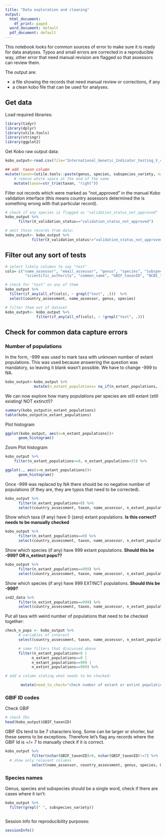 ```yaml
---
title: "Data exploration and cleaning"
output:
  html_document:
    df_print: paged
  word_document: default
  pdf_document: default
---
```


This notebook looks for common sources of error to make sure it is ready for data analyses. Typos and small errors are corrected in a reproducible way, other error that need manual revision are flagged so that assessors can review them. 

The output are:

* a file showing the records that need manual review or corrections, if any
* a clean kobo file that can be used for analyses.

## Get data

Load required libraries:

```r
library(tidyr)
library(dplyr)
library(utile.tools)
library(stringr)
library(ggplot2)
```

Get Kobo raw output data:
```r
kobo_output<-read.csv(file="International_Genetic_Indicator_testing_V_4.0_-_latest_version_-_False_-_2023-04-30-07-43-42.csv", sep=";", header=TRUE) %>%

## add  taxon column
mutate(taxon=(utile.tools::paste(genus, species, subspecies_variety, na.rm=TRUE))) %>%
    # remove white space at the end of the name
    mutate(taxon=str_trim(taxon, "right"))

```

Filter out records which were marked as "not_approved" in the manual Kobo validation interface (this means country assessors determined the is something wrong with that particular record).

```r
# check if any species is flagged as "validation_status_not_approved"
kobo_output %>%
      filter(X_validation_status=="validation_status_not_approved")

# omit those records from data:
kobo_output<- kobo_output %>%
            filter(X_validation_status!="validation_status_not_approved")

```

## Filter out any sort of tests

```r
# select likely columns to say "test"
cols= c("name_assessor", "email_assessor", "genus", "species", "subspecies_variety",
         "scientific_authority", "common_name", "GBIF_taxonID", "NCBI_taxonID", "time_populations")

# check for "test" on any of them
kobo_output %>% 
  filter(if_any(all_of(cols), ~ grepl("test", .)))  %>% 
  select(country_assessment, name_assessor, genus, species)

# filter them out of dataset
kobo_output<- kobo_output %>% 
              filter(if_any(all_of(cols), ~ !grepl("test", .)))

```


## Check for common data capture errors

### Number of populations

In the form, -999 was used to mark taxa with unknown number of extant populations. This was used because answering the question was mandatory, so leaving it blank wasn't possible. We have to change -999 to NA.

```r
kobo_output<-kobo_output %>%
             mutate(n_extant_populations= na_if(n_extant_populations, -999))
```

We can now explore how many populations per species are still extant (still existing! NOT extinct!)?

```r
summary(kobo_output$n_extant_populations)
table(kobo_output$n_extant_populations)
```

Plot histogram
```r
ggplot(kobo_output, aes(x=n_extant_populations))+
      geom_histogram()
```

Zoom Plot histogram
```r
kobo_output %>%
    filter(n_extant_populations>=0, n_extant_populations<25) %>%

ggplot(., aes(x=n_extant_populations))+
      geom_histogram()
```

Once -999 was replaced by NA there should be no negative number of populations (if they are, they are typos that need to be corrected).
```r
kobo_output %>%
      filter(n_extant_populations<0) %>%
      select(country_assessment, taxon, name_assessor, n_extant_populations, n_extint_populations)
```

Show which taxa (if any) have 0 (zero) extant populations. **Is this correct? needs to be manually checked**
```r
kobo_output %>%
      filter(n_extant_populations==0) %>%
      select(country_assessment, taxon, name_assessor, n_extant_populations, n_extint_populations)


```

Show which species (if any) have 999 extant populations. **Should this be -999? OR n_extinct pops??**
```r
kobo_output %>%
      filter(n_extant_populations==999) %>%
      select(country_assessment, taxon, name_assessor, n_extant_populations, n_extint_populations)


```

Show which species (if any) have 999 EXTINCT populations. **Should this be -999?**
```r
ind2_data %>%
      filter(n_extint_populations==999) %>%
      select(country_assessment, taxon, name_assessor, n_extant_populations, n_extint_populations)
```
Put all taxa with weird number of populations that need to be checked together:

```r
check_n_pops <- kobo_output %>% 
      # variables of interest
      select(country_assessment, taxon, name_assessor, n_extant_populations, n_extint_populations) %>%

      # same filters that discussed above
      filter(n_extant_populations<0 |
            n_extant_populations==0 | 
            n_extant_populations==999 | 
            n_extint_populations==999) %>% 

# add a column stating what needs to be checked:

       mutate(need_to_check="check number of extant or extint populations. Are 0 correct? should 999 be -999? are extant/extint confused?")


```


### GBIF ID codes

Check GBIF 
```r
# check IDs
head(kobo_output$GBIF_taxonID)
```

GBIF IDs tend to be 7 characters long. Some can be larger or shorter, but these seems to be exceptions. Therefore let's flag any records where the GBIF Id is =/= 7 to manually check if it is correct.

```r
kobo_output %>%
            filter(nchar(GBIF_taxonID)>0, nchar(GBIF_taxonID)!=7) %>%
  # show only relevant columns
            select(name_assessor, country_assessment, genus, species, GBIF_taxonID)
```


### Species names

Genus, species and subspecies should be a single word, check if there are cases where it isn't:

```r
kobo_output %>% 
  filter(grepl(" ", subspecies_variety))



```


Session Info for reproducibility purposes:

```r
sessionInfo()
```


